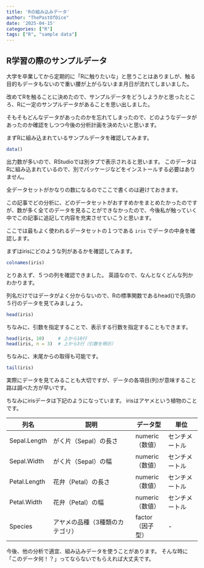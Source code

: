 ```yaml
---
title: 'Rの組み込みデータ'
author: "ThePastOfDice"
date: '2025-04-15'
categories: ["R"]
tags: ["R", "sample data"]
---
```


## R学習の際のサンプルデータ

大学を卒業してから定期的に「Rに触りたいな」と思うことはありましが、触る目的もデータもないので重い腰が上がらないまま月日が流れてしまいました。

改めてRを触ることに決めたので、サンプルデータをどうしようかと思ったところ、Rに一定のサンプルデータがあることを思い出しました。

そもそもどんなデータがあったのかを忘れてしまったので、どのようなデータがあったのか確認をしつつ今後の分析計画を決めたいと思います。

まずRに組み込まれているサンプルデータを確認してみます。

```r
data()
```

出力数が多いので、RStudioでは別タブで表示されると思います。
このデータはRに組み込まれているので、別でパッケージなどをインストールする必要はありません。

全データセットがかなりの数になるのでここで書くのは避けておきます。

この記事でどの分析に、どのデータセットがおすすめかをまとめたかったのですが、数が多く全てのデータを見ることができなかったので、今後私が触っていく中でこの記事に追記して内容を充実させていこうと思います。

ここでは最もよく使われるデータセットの１つである ```iris``` でデータの中身を確認します。

まずはirisにどのような列があるかを確認してみます。
```r
colnames(iris)
```

とりあえず、５つの列を確認できました。
英語なので、なんとなくどんな列かわかります。

列名だけではデータがよく分からないので、Rの標準関数であるhead()で先頭の５行のデータを見てみましょう。

```r
head(iris)
```

ちなみに、引数を指定することで、表示する行数を指定することもできます。

```r
head(iris, 10)     # 上から10行
head(iris, n = 3)  # 上から3行（引数を明示）
```

ちなみに、末尾からの取得も可能です。
```r
tail(iris)
```

実際にデータを見てみることも大切ですが、データの各項目(列)が意味すること路は調べた方が早いです。

ちなみにirisデータは下記のようになっています。
irisはアヤメという植物のことです。

| 列名           | 説明                             | データ型     | 単位         |
|----------------|----------------------------------|--------------|--------------|
| Sepal.Length   | がく片（Sepal）の長さ            | numeric（数値）| センチメートル |
| Sepal.Width    | がく片（Sepal）の幅              | numeric（数値）| センチメートル |
| Petal.Length   | 花弁（Petal）の長さ              | numeric（数値）| センチメートル |
| Petal.Width    | 花弁（Petal）の幅                | numeric（数値）| センチメートル |
| Species        | アヤメの品種（3種類のカテゴリ）  | factor（因子型）| -            |


今後、他の分析で適宜、組み込みデータを使うことがあります。
そんな時に「このデータ何！？」ってならないでもらえれば大丈夫です。
